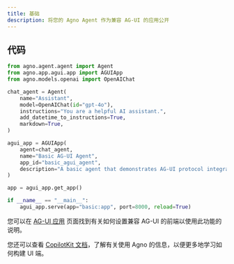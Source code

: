 ```yaml
---
title: 基础
description: 将您的 Agno Agent 作为兼容 AG-UI 的应用公开
---
```


## 代码

```python cookbook/apps/agui/basic.py
from agno.agent.agent import Agent
from agno.app.agui.app import AGUIApp
from agno.models.openai import OpenAIChat

chat_agent = Agent(
    name="Assistant",
    model=OpenAIChat(id="gpt-4o"),
    instructions="You are a helpful AI assistant.",
    add_datetime_to_instructions=True,
    markdown=True,
)

agui_app = AGUIApp(
    agent=chat_agent,
    name="Basic AG-UI Agent",
    app_id="basic_agui_agent",
    description="A basic agent that demonstrates AG-UI protocol integration.",
)

app = agui_app.get_app()

if __name__ == "__main__":
    agui_app.serve(app="basic:app", port=8000, reload=True)
```

您可以在 [AG-UI 应用](/applications/ag-ui/introduction) 页面找到有关如何设置兼容 AG-UI 的前端以使用此功能的说明。

您还可以查看 [CopilotKit 文档](https://docs.copilotkit.ai/agno)，了解有关使用 Agno 的信息，以便更多地学习如何构建 UI 端。
